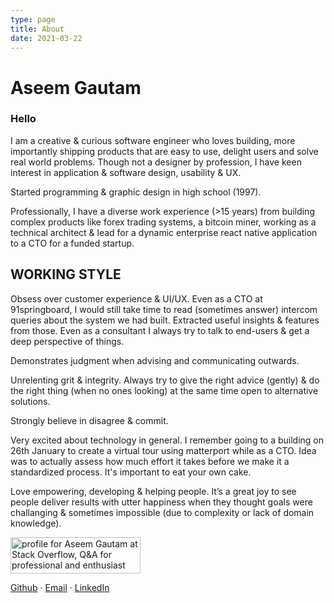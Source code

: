 ```yaml
---
type: page
title: About
date: 2021-03-22
---
```



<Head>
  <title>Hello</title>
</Head>

# Aseem Gautam

### Hello

I am a creative & curious software engineer who loves building, more importantly shipping products that are easy to use, delight users and solve real world problems. Though not a designer by profession, I have keen interest in application & software design, usability & UX.

Started programming & graphic design in high school (1997).

Professionally, I have a diverse work experience (>15 years) from building complex products like forex trading systems, a bitcoin miner, working as a technical architect & lead for a dynamic enterprise react native application to a CTO for a funded startup.

## WORKING STYLE

Obsess over customer experience & UI/UX. Even as a CTO at 91springboard, I would still take time to read (sometimes answer) intercom queries about the system we had built. Extracted useful insights & features from those. Even as a consultant I always try to talk to end-users & get a deep perspective of things.

Demonstrates judgment when advising and communicating outwards.

Unrelenting grit & integrity. Always try to give the right advice (gently) & do the right thing (when no ones looking) at the same time open to alternative solutions.

Strongly believe in disagree & commit.

Very excited about technology in general. I remember going to a building on 26th January to create a virtual tour using matterport while as a CTO. Idea was to actually assess how much effort it takes before we make it a standardized process. It's important to eat your own cake.

Love empowering, developing & helping people. It’s a great joy to see people deliver results with utter happiness when they thought goals were challanging & sometimes impossible (due to complexity or lack of domain knowledge).


<div style={{display: "flex"}}>
	<a href="https://stackoverflow.com/users/213469/aseem-gautam">
		<img src="https://stackoverflow.com/users/flair/213469.png?theme=dark" width="208" height="58" alt="profile for Aseem Gautam at Stack Overflow, Q&amp;A for professional and enthusiast programmers" title="profile for Aseem Gautam at Stack Overflow, Q&amp;A for professional and enthusiast programmers" />
	</a>
</div>

<a href="https://github.com/aseemgautam">Github</a> · <a href="mailto: aseem@aseemgautam.com">Email</a> · <a href="https://www.linkedin.com/in/aseemgautam/">LinkedIn</a>
